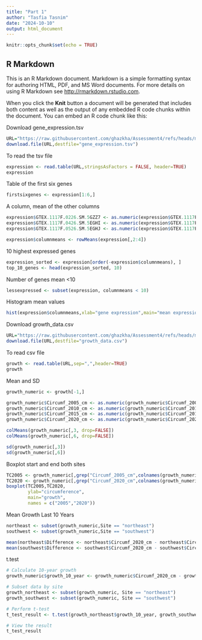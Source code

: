 ```yaml
---
title: "Part 1"
author: "Tasfia Tasnim"
date: "2024-10-10"
output: html_document
---
```


```r
knitr::opts_chunk$set(echo = TRUE)
```

## R Markdown

This is an R Markdown document. Markdown is a simple formatting syntax for authoring HTML, PDF, and MS Word documents. For more details on using R Markdown see <http://rmarkdown.rstudio.com>.

When you click the **Knit** button a document will be generated that includes both content as well as the output of any embedded R code chunks within the document. You can embed an R code chunk like this:

Download gene_expression.tsv
```r
URL="https://raw.githubusercontent.com/ghazkha/Assessment4/refs/heads/main/gene_expression.tsv"
download.file(URL,destfile="gene_expression.tsv")
```
To read the tsv file
```r
expression <- read.table(URL,stringsAsFactors = FALSE, header=TRUE)
expression
```
Table of the first six genes
```r
firstsixgenes <- expression[1:6,]
```
A column, mean of the other columns
```r
expression$GTEX.1117F.0226.SM.5GZZ7 <- as.numeric(expression$GTEX.1117F.0226.SM.5GZZ7)
expression$GTEX.1117F.0426.SM.5EGHI <- as.numeric(expression$GTEX.1117F.0426.SM.5EGHI)
expression$GTEX.1117F.0526.SM.5EGHJ <- as.numeric(expression$GTEX.1117F.0526.SM.5EGHJ)

expression$columnmeans <- rowMeans(expression[,2:4])
```
10 highest expressed genes
```r
expression_sorted <- expression[order(-expression$columnmeans), ]
top_10_genes <- head(expression_sorted, 10)
```

Number of genes mean <10
```r
lessexpressed <- subset(expression, columnmeans < 10)
```
Histogram mean values
```r
hist(expression$columnmeans,xlab="gene expression",main="mean expression")
```



Download growth_data.csv
```r
URL="https://raw.githubusercontent.com/ghazkha/Assessment4/refs/heads/main/growth_data.csv"
download.file(URL,destfile="growth_data.csv")
```
To read csv file
```r
growth <- read.table(URL,sep=",",header=TRUE)
growth
```
Mean and SD
```r
growth_numeric <- growth[-1,]

growth_numeric$Circumf_2005_cm <- as.numeric(growth_numeric$Circumf_2005_cm)
growth_numeric$Circumf_2010_cm <- as.numeric(growth_numeric$Circumf_2010_cm)
growth_numeric$Circumf_2015_cm <- as.numeric(growth_numeric$Circumf_2015_cm)
growth_numeric$Circumf_2020_cm <- as.numeric(growth_numeric$Circumf_2020_cm)

colMeans(growth_numeric[,3, drop=FALSE])
colMeans(growth_numeric[,6, drop=FALSE])

sd(growth_numeric[,3])
sd(growth_numeric[,6])
```
Boxplot start and end both sites
```r
TC2005 <- growth_numeric[,grep("Circumf_2005_cm",colnames(growth_numeric))]
TC2020 <- growth_numeric[,grep("Circumf_2020_cm",colnames(growth_numeric))]
boxplot(TC2005,TC2020,
        ylab="circumference",
        main="growth",
        names = c("2005","2020"))
```
Mean Growth Last 10 Years
```r
northeast <- subset(growth_numeric,Site == "northeast")
southwest <- subset(growth_numeric,Site == "southwest")

mean(northeast$Difference <- northeast$Circumf_2020_cm - northeast$Circumf_2010_cm)
mean(southwest$Difference <- southwest$Circumf_2020_cm - southwest$Circumf_2010_cm)
```
t.test
```r
# Calculate 10-year growth
growth_numeric$growth_10_year <- growth_numeric$Circumf_2020_cm - growth_numeric$Circumf_2010_cm

# Subset data by site
growth_northeast <- subset(growth_numeric, Site == "northeast")
growth_southwest <- subset(growth_numeric, Site == "southwest")

# Perform t-test
t_test_result <- t.test(growth_northeast$growth_10_year, growth_southwest$growth_10_year)

# View the result
t_test_result
```

